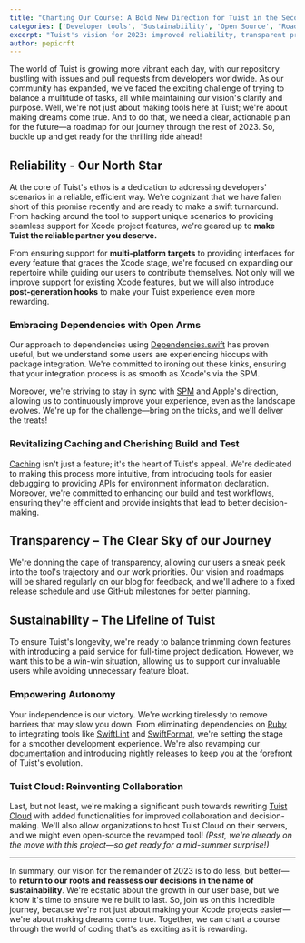 ```yaml
---
title: "Charting Our Course: A Bold New Direction for Tuist in the Second Half of 2023"
categories: ['Developer tools', 'Sustainabiility', 'Open Source', "Roadmap", 'DevOps']
excerpt: "Tuist's vision for 2023: improved reliability, transparent processes, and reinvented collaboration."
author: pepicrft
---
```




The world of Tuist is growing more vibrant each day, with our repository bustling with issues and pull requests from developers worldwide. As our community has expanded, we've faced the exciting challenge of trying to balance a multitude of tasks, all while maintaining our vision's clarity and purpose. Well, we're not just about making tools here at Tuist; we're about making dreams come true. And to do that, we need a clear, actionable plan for the future—a roadmap for our journey through the rest of 2023. So, buckle up and get ready for the thrilling ride ahead!

## Reliability - Our North Star

At the core of Tuist's ethos is a dedication to addressing developers' scenarios in a reliable, efficient way. We're cognizant that we have fallen short of this promise recently and are ready to make a swift turnaround. From hacking around the tool to support unique scenarios to providing seamless support for Xcode project features, we're geared up to **make Tuist the reliable partner you deserve.**

From ensuring support for **multi-platform targets** to providing interfaces for every feature that graces the Xcode stage, we're focused on expanding our repertoire while guiding our users to contribute themselves. Not only will we improve support for existing Xcode features, but we will also introduce **post-generation hooks** to make your Tuist experience even more rewarding.

### Embracing Dependencies with Open Arms

Our approach to dependencies using [Dependencies.swift](https://docs.tuist.io/guides/third-party-dependencies) has proven useful, but we understand some users are experiencing hiccups with package integration. We're committed to ironing out these kinks, ensuring that your integration process is as smooth as Xcode's via the SPM.

Moreover, we're striving to stay in sync with [SPM](https://www.swift.org/package-manager/) and Apple's direction, allowing us to continuously improve your experience, even as the landscape evolves. We're up for the challenge—bring on the tricks, and we'll deliver the treats!

### Revitalizing Caching and Cherishing Build and Test

[Caching](https://docs.tuist.io/building-at-scale/caching) isn't just a feature; it's the heart of Tuist's appeal. We're dedicated to making this process more intuitive, from introducing tools for easier debugging to providing APIs for environment information declaration. Moreover, we're committed to enhancing our build and test workflows, ensuring they're efficient and provide insights that lead to better decision-making.

<Tweet id="https://twitter.com/tokarevnotes/status/1681664035861807105" />

## Transparency – The Clear Sky of our Journey

We're donning the cape of transparency, allowing our users a sneak peek into the tool's trajectory and our work priorities. Our vision and roadmaps will be shared regularly on our blog for feedback, and we'll adhere to a fixed release schedule and use GitHub milestones for better planning.

## Sustainability – The Lifeline of Tuist

To ensure Tuist's longevity, we're ready to balance trimming down features with introducing a paid service for full-time project dedication. However, we want this to be a win-win situation, allowing us to support our invaluable users while avoiding unnecessary feature bloat.

### Empowering Autonomy

Your independence is our victory. We're working tirelessly to remove barriers that may slow you down. From eliminating dependencies on [Ruby](https://github.com/tuist/tuist/blob/main/Gemfile) to integrating tools like [SwiftLint](https://github.com/realm/SwiftLint) and [SwiftFormat](https://github.com/nicklockwood/SwiftFormat), we're setting the stage for a smoother development experience. We're also revamping our [documentation](https://docs.tuist.io) and introducing nightly releases to keep you at the forefront of Tuist's evolution.

### Tuist Cloud: Reinventing Collaboration

Last, but not least, we're making a significant push towards rewriting [Tuist Cloud](https://docs.tuist.io/cloud/get-started) with added functionalities for improved collaboration and decision-making. We'll also allow organizations to host Tuist Cloud on their servers, and we might even open-source the revamped tool! *(Psst, we're already on the move with this project—so get ready for a mid-summer surprise!)*

---

In summary, our vision for the remainder of 2023 is to do less, but better—to **return to our roots and reassess our decisions in the name of sustainability**. We're ecstatic about the growth in our user base, but we know it's time to ensure we're built to last. So, join us on this incredible journey, because we're not just about making your Xcode projects easier—we're about making dreams come true. Together, we can chart a course through the world of coding that's as exciting as it is rewarding.